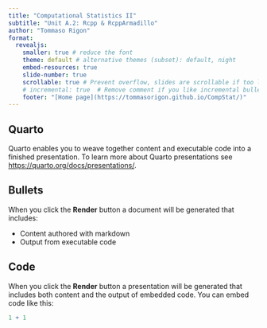 ```yaml
---
title: "Computational Statistics II"
subtitle: "Unit A.2: Rcpp & RcppArmadillo"
author: "Tommaso Rigon"
format:
  revealjs:
    smaller: true # reduce the font
    theme: default # alternative themes (subset): default, night
    embed-resources: true
    slide-number: true
    scrollable: true # Prevent overflow, slides are scrollable if too long
    # incremental: true  # Remove comment if you like incremental bullet points
    footer: "[Home page](https://tommasorigon.github.io/CompStat/)"
---
```


## Quarto

Quarto enables you to weave together content and executable code into a finished presentation. To learn more about Quarto presentations see <https://quarto.org/docs/presentations/>.

## Bullets

When you click the **Render** button a document will be generated that includes:

-   Content authored with markdown
-   Output from executable code

## Code

When you click the **Render** button a presentation will be generated that includes both content and the output of embedded code. You can embed code like this:

```r
1 + 1
```
